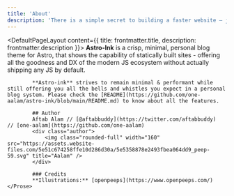 ```yaml
---
title: 'About'
description: 'There is a simple secret to building a faster website — just ship dless.'
---
```


<DefaultPageLayout content={{ title: frontmatter.title, description: frontmatter.description }}>
    <Prose>
            **Astro-Ink** is a crisp, minimal, personal blog theme for Astro, that shows the capability of statically built sites - offering all the goodness and DX of the modern JS ecosystem without actually shipping any JS by default.

            **Astro-ink** strives to remain minimal & performant while still offering you all the bells and whistles you expect in a personal blog system. Please check the [README](https://github.com/one-aalam/astro-ink/blob/main/README.md) to know about all the features. 

            ## Author
            Aftab Alam // [@aftabbuddy](https://twitter.com/aftabbuddy)  // [one-aalam](https://github.com/one-aalam)
            <div class="author">
                <img class="rounded-full" width="160" src="https://assets.website-files.com/5e51c674258ffe10d286d30a/5e5358878e2493fbea064dd9_peep-59.svg" title="Aalam" />
            </div>

            ### Credits
            **Illustrations:** [openpeeps](https://www.openpeeps.com/)
    </Prose>
</DefaultPageLayout>
